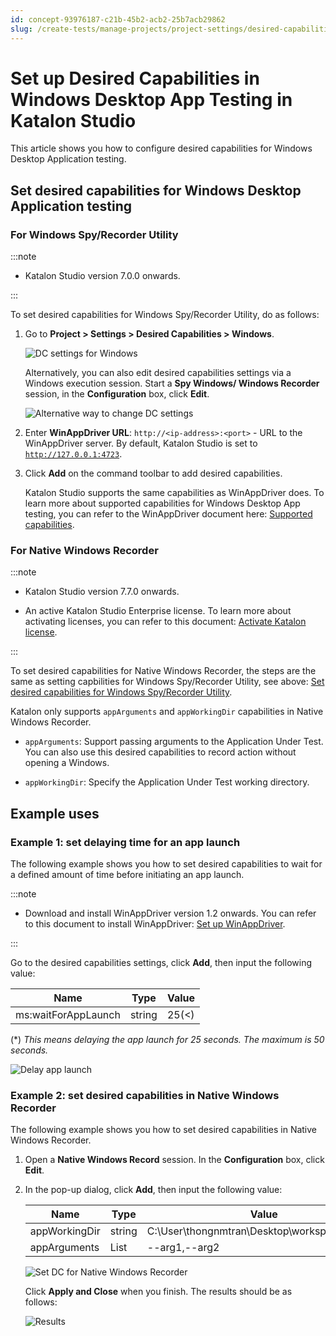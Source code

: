 ```yaml
---
id: concept-93976187-c21b-45b2-acb2-25b7acb29862
slug: /create-tests/manage-projects/project-settings/desired-capabilities/set-up-desired-capabilities-in-windows-desktop-app-testing-in-katalon-studio
---
```


# Set up Desired Capabilities in Windows Desktop App Testing in Katalon Studio

This article shows you how to configure desired capabilities for Windows Desktop Application testing.

## Set desired capabilities for Windows Desktop Application testing

### For Windows Spy/Recorder Utility


:::note

-   Katalon Studio version 7.0.0 onwards.


:::

To set desired capabilities for Windows Spy/Recorder Utility, do as follows:

1.  Go to **Project &gt; Settings &gt; Desired Capabilities &gt; Windows**.

    <img src="https://github.com/katalon-studio/docs-images/raw/master/katalon-studio/docs/project-settings-new-ui/KS-DC-Windows-settings.png" alt="DC settings for Windows" />

    Alternatively, you can also edit desired capabilities settings via a Windows execution session. Start a **Spy Windows/ Windows Recorder** session, in the **Configuration** box, click **Edit**.

    <img src="https://github.com/katalon-studio/docs-images/raw/master/katalon-studio/docs/introduction-to-desired-capabilities/KS-DC-alternative-way-to-dc-settings.png" width={800} alt="Alternative way to change DC settings" />

2.  Enter **WinAppDriver URL**: <code>http://&lt;ip-address&gt;:&lt;port&gt;</code> - URL to the WinAppDriver server. By default, Katalon Studio is set to <code>http://127.0.0.1:4723</code>.

3.  Click **Add** on the command toolbar to add desired capabilities.

    Katalon Studio supports the same capabilities as WinAppDriver does. To learn more about supported capabilities for Windows Desktop App testing, you can refer to the WinAppDriver document here: [Supported capabilities](https://github.com/microsoft/WinAppDriver/blob/master/Docs/AuthoringTestScripts.md#supported-capabilities).


### For Native Windows Recorder


:::note

-   Katalon Studio version 7.7.0 onwards.

-   An active Katalon Studio Enterprise license. To learn more about activating licenses, you can refer to this document: [Activate Katalon license](/administer/katalon-studio-enterprise-and-katalon-runtime-engine-license/activate-a-katalon-license).


:::

To set desired capabilities for Native Windows Recorder, the steps are the same as setting capbilities for Windows Spy/Recorder Utility, see above: [Set desired capabilities for Windows Spy/Recorder Utility](/create-tests/manage-projects/project-settings/desired-capabilities/set-up-desired-capabilities-in-windows-desktop-app-testing-in-katalon-studio).

Katalon only supports <code>appArguments</code> and <code>appWorkingDir</code> capabilities in Native Windows Recorder.

-   <code>appArguments</code>: Support passing arguments to the Application Under Test. You can also use this desired capabilities to record action without opening a Windows.

-   <code>appWorkingDir</code>: Specify the Application Under Test working directory.


## Example uses

### Example 1: set delaying time for an app launch

The following example shows you how to set desired capabilities to wait for a defined amount of time before initiating an app launch.


:::note

-   Download and install WinAppDriver version 1.2 onwards. You can refer to this document to install WinAppDriver: [Set up WinAppDriver](/create-tests/manage-projects/set-up-projects/windows-desktop-apps-testing/set-up-winappdriver-in-katalon-studio).


:::

Go to the desired capabilities settings, click **Add**, then input the following value:

<table><tr><th>Name</th><th>Type</th><th>Value</th></tr><tbody><tr><td>ms:waitForAppLaunch</td><td>string</td><td>25(&lt;)</td></tr></tbody></table>

\(\*\) *This means delaying the app launch for 25 seconds. The maximum is 50 seconds.*

<img src="https://github.com/katalon-studio/docs-images/raw/master/katalon-studio/docs/introduction-to-desired-capabilities/KS-DC-Native-recorder-windows-final-results.png" width={796} alt="Delay app launch" />

### Example 2: set desired capabilities in Native Windows Recorder

The following example shows you how to set desired capabilities in Native Windows Recorder.

1.  Open a **Native Windows Record** session. In the **Configuration** box, click **Edit**.
2.  In the pop-up dialog, click **Add**, then input the following value:

    <table><tr><th>Name</th><th>Type</th><th>Value</th></tr><tbody><tr><td>appWorkingDir</td><td>string</td><td>C:\User\thongnmtran\Desktop\workspace\katalon</td></tr><tr><td>appArguments</td><td>List</td><td>--arg1,--arg2</td></tr>    </tbody></table>

    <img src="https://github.com/katalon-studio/docs-images/raw/master/katalon-studio/docs/introduction-to-desired-capabilities/KS-DC-Native-recorder-windows-dc-settings.png" alt="Set DC for Native Windows Recorder" />

    Click **Apply and Close** when you finish. The results should be as follows:

    <img src="https://github.com/katalon-studio/docs-images/raw/master/katalon-studio/docs/introduction-to-desired-capabilities/use-windows-capabilities.png" alt="Results" />